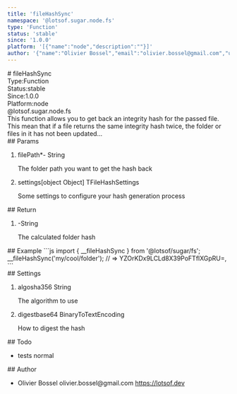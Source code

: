```yaml
---
title: 'fileHashSync'
namespace: '@lotsof.sugar.node.fs'
type: 'Function'
status: 'stable'
since: '1.0.0'
platform: '[{"name":"node","description":""}]'
author: '{"name":"Olivier Bossel","email":"olivier.bossel@gmail.com","url":"https://lotsof.dev"}'
---
```

<div class="docmap-mdx">
# fileHashSync
<div class="_metas">
<div class="_type"><span class="_type-label">Type:</span><span class="_type-value">Function</span></div>
<div class="_status"><span class="_status-label">Status:</span><span class="_status-value -stable">stable</span></div>
<div class="_since"><span class="_since-label">Since:</span><span class="_since-value">1.0.0</span></div>
<div class="_platform"><span class="_platform-label">Platform:</span><span class="_platform-value -node">node</span></div>
</div>
<div class="_namespace">@lotsof.sugar.node.fs</div>
<div class="_description typo-format typo-rhythm">
This function allows you to get back an integrity hash for the passed file.
This mean that if a file returns the same integrity hash twice, the folder or files in it
has not been updated...
</div>
<div class="_params">
## Params
<ol class="_list">
<li class="_item">
<span class="_name">filePath<span class="_required">*</span></span><span class="_default">-</span> <span class="_type">String</span>
<p class="_description">The folder path you want to get the hash back</p>
</li>
<li class="_item">
<span class="_name">settings</span><span class="_default">&lsqb;object Object&rsqb;</span> <span class="_type">TFileHashSettings</span>
<p class="_description">Some settings to configure your hash generation process</p>
</li>
</ol>
</div>
<div class="_return">
## Return
<ol class="_list">
<li class="_item">
<span class="_default">-</span><span class="_type">String</span>
<p class="_description">The calculated folder hash</p>
</li>
</ol>
</div>
<div class="_examples">
## Example
```js
import { __fileHashSync } from '@lotsof/sugar/fs';
__fileHashSync('my/cool/folder'); // => YZOrKDx9LCLd8X39PoFTflXGpRU=,
```
</div>
<div class="_settings">
## Settings
<ol class="_list">
<li class="_item">
<span class="_name">algo</span><span class="_default">sha356</span> <span class="_type">String</span>
<p class="_description">The algorithm to use</p>
</li>
<li class="_item">
<span class="_name">digest</span><span class="_default">base64</span> <span class="_type">BinaryToTextEncoding</span>
<p class="_description">How to digest the hash</p>
</li>
</ol>
</div>
<div class="_todo">
## Todo
<ul class="_list">
<li class="_item">
<span class="_description">tests</span>
<span class="_priority -normal">normal</span>
</li>
</ul>
</div>
<div class="_author">
## Author
<ul class="_list">
<li class="_item">
<span class="_name">Olivier Bossel</span>
<span class="_email">olivier.bossel@gmail.com</span>
<a href="https://lotsof.dev" target="_blank" class="_url">https://lotsof.dev</a>
</li>
</ul>
</div>
</div>